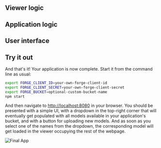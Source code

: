 
## Viewer logic

<ViewerLogic />

## Application logic

<AppLogic />

## User interface

<UiSetup />

## Try it out

And that's it! Your application is now complete. Start it from the command line as usual:

```bash
export FORGE_CLIENT_ID=your-own-forge-client-id
export FORGE_CLIENT_SECRET=your-own-forge-client-secret
export FORGE_BUCKET=optional-custom-bucket-name
npm start
```

And then navigate to [http://localhost:8080](http://localhost:8080) in your browser. You should be
presented with a simple UI, with a dropdown in the top-right corner that will eventually get populated
with all models available in your application's bucket, and with a button for uploading new models.
And as soon as you select one of the names from the dropdown, the corresponding model will get loaded
in the viewer occupying the rest of the webpage.

![Final App](./final-app.png)
